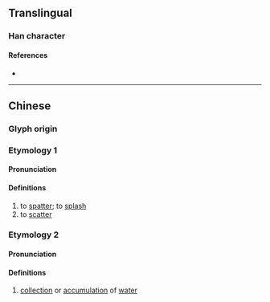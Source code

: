 {{character info}}
==Translingual==

===Han character===
{{Han char|rn=85|rad=水|as=19|sn=22|four=34186|canj=EHUC|ids=⿰氵贊}}

====References====
* {{Han ref|kx=0663.130|dkj=18775|dj=1072.070|hdz=31795.050|uh=7052|ud=28754|bh=F6EB|bd=63211}}

----

==Chinese==
{{zh-forms|s=𪷽|alt=濽}}

===Glyph origin===
{{Han etym|濽}}

===Etymology 1===

====Pronunciation====
{{zh-pron
|m=zàn
|c=zaan3,zaan6
|mn=chàn
|mc=y
|oc=
|ma=
|cat=v
}}

====Definitions====
{{zh-hanzi}}

# to [[spatter]]; to [[splash]]
# to [[scatter]]

===Etymology 2===

====Pronunciation====
{{zh-pron
|m=cuán
|c=
|ma=
|cat=n
}}

====Definitions====
{{zh-hanzi}}

# {{lb|zh|appearance}} [[collection]] or [[accumulation]] of [[water]]